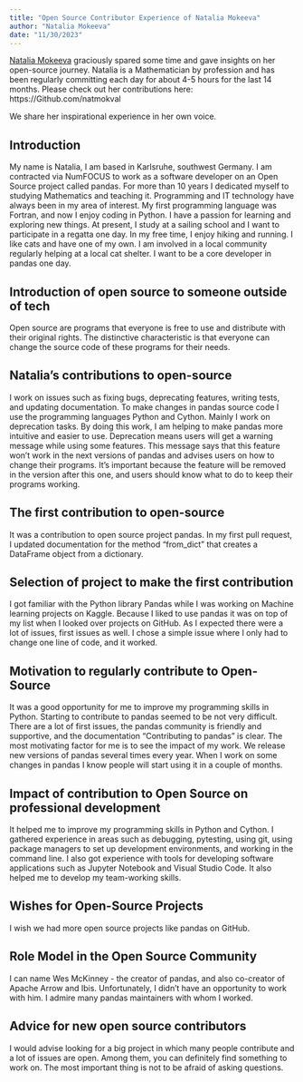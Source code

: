 ```yaml
---
title: "Open Source Contributor Experience of Natalia Mokeeva"
author: "Natalia Mokeeva"
date: "11/30/2023"
---
```


[Natalia Mokeeva](https://www.linkedin.com/in/natalia-mokeeva/) graciously spared some time and gave insights on her open-source journey. Natalia is a Mathematician by profession and has been regularly committing each day for about 4-5 hours for the last 14 months. Please check out her contributions here: https://Github.com/natmokval
					
We share her inspirational experience in her own voice.
					
## Introduction	
My name is Natalia, I am based in Karlsruhe, southwest Germany. I am contracted via NumFOCUS to work as a software developer on an Open Source project called pandas. For more than 10 years I dedicated myself to studying Mathematics and teaching it. Programming and IT technology have always been in my area of interest. My first programming language was Fortran, and now I enjoy coding in Python. I have a passion for learning and exploring new things. At present, I study at a sailing school and I want to participate in a regatta one day. In my free time, I enjoy hiking and running. I like cats and have one of my own. I am involved in a local community regularly helping at a local cat shelter. I want to be a core developer in pandas one day.
					
## Introduction of open source to someone outside of tech			
Open source are programs that everyone is free to use and distribute with their original rights. The distinctive characteristic is that everyone can change the source code of these programs for their needs.
					
## Natalia’s contributions to open-source			
I work on issues such as fixing bugs, deprecating features, writing tests, and updating documentation. To make changes in pandas source code I use the programming languages Python and Cython. Mainly I work on deprecation tasks. By doing this work, I am helping to make pandas more intuitive and easier to use. Deprecation means users will get a warning message while using some features. This message says that this feature won’t work in the next versions of pandas and advises users on how to change their programs. It’s important because the feature will be removed in the version after this one, and users should know what to do to keep their programs working.
					
## The first contribution to open-source			
It was a contribution to open source project pandas. In my first pull request, I updated documentation for the method “from_dict” that creates a DataFrame object from a dictionary.	
					
## Selection of project to make the first contribution			
I got familiar with the Python library Pandas while I was working on Machine learning projects on Kaggle. Because I liked to use pandas it was on top of my list when I looked over projects on GitHub. As I expected there were a lot of issues, first issues as well. I chose a simple issue where I only had to change one line of code, and it worked.
					
## Motivation to regularly contribute to Open-Source			
It was a good opportunity for me to improve my programming skills in Python. Starting to contribute to pandas seemed to be not very difficult. There are a lot of first issues, the pandas community is friendly and supportive, and the documentation “Contributing to pandas” is clear. The most motivating factor for me is to see the impact of my work. We release new versions of pandas several times every year. When I work on some changes in pandas I know people will start using it in a couple of months.
					
## Impact of contribution to Open Source on professional development				
It helped me to improve my programming skills in Python and Cython. I gathered experience in areas such as debugging, pytesting, using git, using package managers to set up development environments, and working in the command line. I also got experience with tools for developing software applications such as Jupyter Notebook and Visual Studio Code. It also helped me to develop my team-working skills.
					
## Wishes for Open-Source Projects			
I wish we had more open source projects like pandas on GitHub.
					
## Role Model in the Open Source Community			
I can name Wes McKinney - the creator of pandas, and also co-creator of Apache Arrow and Ibis. Unfortunately, I didn’t have an opportunity to work with him. I admire many pandas maintainers with whom I worked.
					
## Advice for new open source contributors	
I would advise looking for a big project in which many people contribute and a lot of issues are open. Among them, you can definitely find something to work on. The most important thing is not to be afraid of asking questions.
				
			
		
	 
